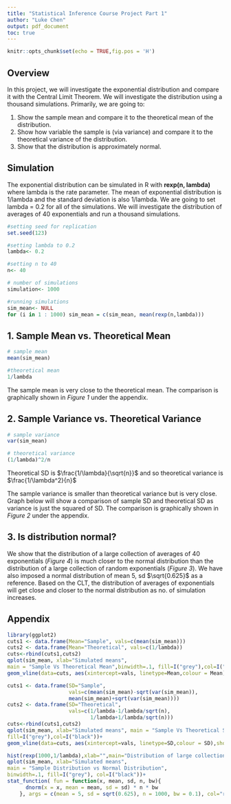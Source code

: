 ---
title: "Statistical Inference Course Project Part 1"
author: "Luke Chen"
output: pdf_document
toc: true
---

```{r setup, include=FALSE}
knitr::opts_chunk$set(echo = TRUE,fig.pos = 'H')
```

## Overview

In this project, we will investigate the exponential distribution and compare it with the Central Limit Theorem. We will investigate the distribution using a thousand simulations. Primarily, we are going to:

1. Show the sample mean and compare it to the theoretical mean of the distribution.
2. Show how variable the sample is (via variance) and compare it to the theoretical variance of the distribution.
3. Show that the distribution is approximately normal.

## Simulation

The exponential distribution can be simulated in R with **rexp(n, lambda)** where lambda is the rate parameter. The mean of exponential distribution is 1/lambda and the standard deviation is also 1/lambda. We are going to set lambda = 0.2 for all of the simulations. We will investigate the distribution of averages of 40 exponentials and run a thousand simulations.

```{r}
#setting seed for replication
set.seed(123)

#setting lambda to 0.2
lambda<- 0.2

#setting n to 40
n<- 40

# number of simulations
simulation<- 1000

#running simulations
sim_mean<- NULL
for (i in 1 : 1000) sim_mean = c(sim_mean, mean(rexp(n,lambda)))
```

## 1. Sample Mean vs. Theoretical Mean

```{r}
# sample mean
mean(sim_mean)

#theoretical mean
1/lambda
```

The sample mean is very close to the theoretical mean. The comparison is graphically shown in *Figure 1* under the appendix.


## 2. Sample Variance vs. Theoretical Variance

```{r}
# sample variance
var(sim_mean)

# theoretical variance
(1/lambda)^2/n
```

Theoretical SD is $\frac{1/\lambda}{\sqrt{n}}$ and so theoretical variance is $\frac{1/\lambda^2}{n}$


The sample variance is smaller than theoretical variance but is very close.
Graph below will show a comparison of sample SD and theoretical SD as variance is just the squared of SD. The comparison is graphically shown in *Figure 2* under the appendix.


## 3. Is distribution normal?

We show that the distribution of a large collection of averages of 40 exponentials (*Figure 4*) is much closer to the normal distribution than the distribution of a large collection of random exponentials (*Figure 3*).
We have also imposed a normal distribution of mean $5$, sd $\sqrt{0.625}$ as a reference. Based on the CLT, the distribution of averages of exponentials will get close and closer to the normal distribution as no. of simulation increases.


## Appendix

```{r,fig.align='center',fig.cap=" ",fig.height=3.5}
library(ggplot2)
cuts1 <- data.frame(Mean="Sample", vals=c(mean(sim_mean)))
cuts2 <- data.frame(Mean="Theoretical", vals=c(1/lambda))
cuts<-rbind(cuts1,cuts2)
qplot(sim_mean, xlab="Simulated means", 
main = "Sample Vs Theoretical Mean",binwidth=.1, fill=I("grey"),col=I("black"))+
geom_vline(data=cuts, aes(xintercept=vals, linetype=Mean,colour = Mean),show.legend = TRUE)

cuts1 <- data.frame(SD="Sample", 
                    vals=c(mean(sim_mean)-sqrt(var(sim_mean)),
                    mean(sim_mean)+sqrt(var(sim_mean))))
cuts2 <- data.frame(SD="Theoretical",
                    vals=c(1/lambda-1/lambda/sqrt(n),
                           1/lambda+1/lambda/sqrt(n)))
cuts<-rbind(cuts1,cuts2)
qplot(sim_mean, xlab="Simulated means", main = "Sample Vs Theoretical SD",binwidth=.1, 
fill=I("grey"),col=I("black"))+
geom_vline(data=cuts, aes(xintercept=vals, linetype=SD,colour = SD),show.legend = TRUE)

hist(rexp(1000,1/lambda),xlab="",main="Distribution of large collection of random exponentials")
qplot(sim_mean, xlab="Simulated means", 
main = "Sample Distribution vs Normal Distribution",
binwidth=.1, fill=I("grey"), col=I("black"))+
stat_function( fun = function(x, mean, sd, n, bw){ 
      dnorm(x = x, mean = mean, sd = sd) * n * bw
    }, args = c(mean = 5, sd = sqrt(0.625), n = 1000, bw = 0.1), col="red")
```

